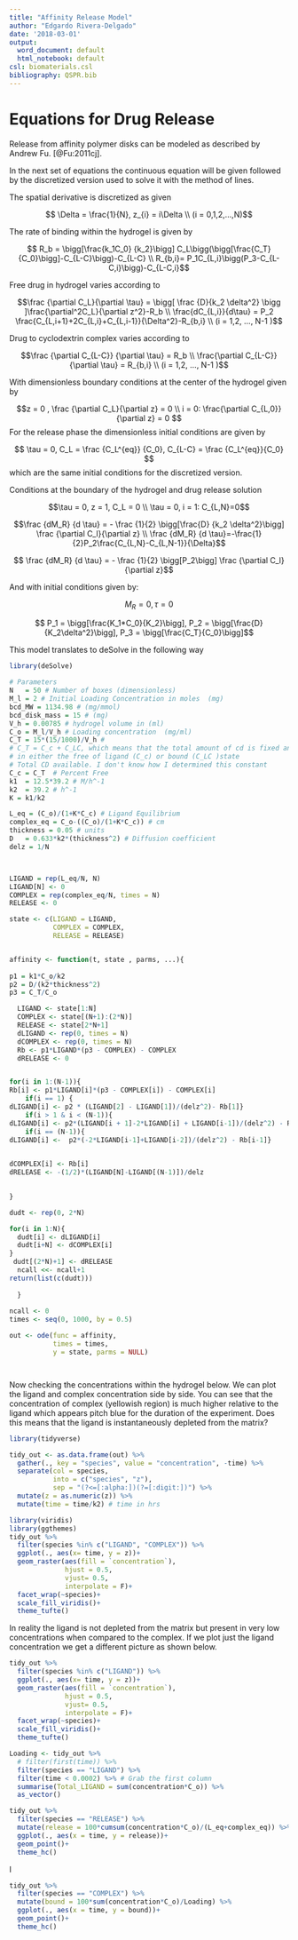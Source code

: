 ```yaml
---
title: "Affinity Release Model"
author: "Edgardo Rivera-Delgado"
date: '2018-03-01'
output:
  word_document: default
  html_notebook: default
csl: biomaterials.csl
bibliography: QSPR.bib
---
```


# Equations for Drug Release

Release from affinity polymer disks can be modeled as described by Andrew Fu. [@Fu:2011cj]. 


In the next set of equations the continuous equation will be given followed by the
discretized version used to solve it with the method of lines. 

The spatial derivative is discretized as given

$$ \Delta = \frac{1}{N}, z_{i} = i\Delta \\
(i = 0,1,2,...,N)$$

The rate of binding within the hydrogel is given by

$$ R_b = \bigg[\frac{k_1C_0} {k_2}\bigg] C_L\bigg(\bigg[\frac{C_T}{C_0}\bigg]-C_{L-C}\bigg)-C_{L-C} \\
R_{b,i}= P_1C_{L,i}\bigg(P_3-C_{L-C,i}\bigg)-C_{L-C,i}$$ 

Free drug in hydrogel varies according to

$$\frac {\partial C_L}{\partial \tau} = \bigg[ \frac {D}{k_2 \delta^2} \bigg ]\frac{\partial^2C_L}{\partial z^2}-R_b  \\
\frac{dC_{L,i}}{d\tau} = P_2 \frac{C_{L,i+1}+2C_{L,i}+C_{L,i-1}}{\Delta^2}-R_{b,i} \\
(i = 1,2, ..., N-1 )$$


Drug to cyclodextrin complex varies according to

$$\frac {\partial C_{L-C}} {\partial \tau} = R_b \\
\frac{\partial C_{L-C}} {\partial \tau} = R_{b,i} \\
(i = 1,2, ..., N-1 )$$

With dimensionless boundary conditions at the center of the hydrogel given by

$$z = 0 , \frac {\partial C_L}{\partial z} = 0 \\
i = 0: \frac{\partial C_{L,0}}{\partial z} = 0 $$
For the release phase the dimensionless initial conditions are given by

$$ \tau = 0, C_L = \frac {C_L^{eq}} {C_0}, C_{L-C} = \frac {C_L^{eq}}{C_0} $$
which are the same initial conditions for the discretized version.

Conditions at the boundary of the hydrogel and drug release solution 

$$\tau = 0, z = 1, C_L = 0 \\
\tau = 0, i = 1: C_{L,N}=0$$


$$\frac {dM_R} {d \tau} = - \frac {1}{2} \bigg[\frac{D} {k_2 \delta^2}\bigg] \frac {\partial C_l}{\partial z} \\ 
\frac {dM_R} {d \tau}=-\frac{1}{2}P_2\frac{C_{L,N}-C_{L,N-1}}{\Delta}$$

$$ \frac {dM_R} {d \tau} = - \frac {1}{2} \bigg[P_2\bigg] \frac {\partial C_l}{\partial z}$$

And with initial conditions given by:

$$M_R = 0, \tau = 0$$

$$ P_1 = \bigg[\frac{K_1*C_0}{K_2}\bigg], P_2 = \bigg[\frac{D}{K_2\delta^2}\bigg], P_3 = \bigg[\frac{C_T}{C_0}\bigg]$$

This model translates to deSolve in the following way
```r
library(deSolve)

# Parameters
N   = 50 # Number of boxes (dimensionless)
M_l = 2 # Initial Loading Concentration in moles  (mg)
bcd_MW = 1134.98 # (mg/mmol)
bcd_disk_mass = 15 # (mg)
V_h = 0.00785 # hydrogel volume in (ml)
C_o = M_l/V_h # Loading concentration  (mg/ml)
C_T = 15*(15/1000)/V_h # 
# C_T = C_c + C_LC, which means that the total amount of cd is fixed and exists 
# in either the free of ligand (C_c) or bound (C_LC )state
# Total CD available. I don't know how I determined this constant
C_c = C_T  # Percent Free
k1  = 12.5*39.2 # M/h^-1
k2  = 39.2 # h^-1
K = k1/k2

L_eq = (C_o)/(1+K*C_c) # Ligand Equilibrium
complex_eq = C_o-((C_o)/(1+K*C_c)) # cm
thickness = 0.05 # units
D   = 0.633*k2*(thickness^2) # Diffusion coefficient
delz = 1/N



LIGAND = rep(L_eq/N, N)
LIGAND[N] <- 0
COMPLEX = rep(complex_eq/N, times = N)
RELEASE <- 0

state <- c(LIGAND = LIGAND,
           COMPLEX = COMPLEX,
           RELEASE = RELEASE)


affinity <- function(t, state , parms, ...){
  
p1 = k1*C_o/k2
p2 = D/(k2*thickness^2)
p3 = C_T/C_o

  LIGAND <- state[1:N]
  COMPLEX <- state[(N+1):(2*N)]
  RELEASE <- state[2*N+1]
  dLIGAND <- rep(0, times = N)
  dCOMPLEX <- rep(0, times = N)
  Rb <- p1*LIGAND*(p3 - COMPLEX) - COMPLEX
  dRELEASE <- 0


for(i in 1:(N-1)){
Rb[i] <- p1*LIGAND[i]*(p3 - COMPLEX[i]) - COMPLEX[i]  
    if(i == 1) {
dLIGAND[i] <- p2 * (LIGAND[2] - LIGAND[1])/(delz^2)- Rb[1]}
    if(i > 1 & i < (N-1)){
dLIGAND[i] <- p2*(LIGAND[i + 1]-2*LIGAND[i] + LIGAND[i-1])/(delz^2) - Rb[i]}
    if(i == (N-1)){
dLIGAND[i] <-  p2*(-2*LIGAND[i-1]+LIGAND[i-2])/(delz^2) - Rb[i-1]}
  

dCOMPLEX[i] <- Rb[i] 
dRELEASE <- -(1/2)*(LIGAND[N]-LIGAND[(N-1)])/delz
      

}

dudt <- rep(0, 2*N)

for(i in 1:N){
  dudt[i] <- dLIGAND[i]
  dudt[i+N] <- dCOMPLEX[i]
}
 dudt[(2*N)+1] <- dRELEASE
  ncall <<- ncall+1 
return(list(c(dudt))) 
             
  }
 
ncall <- 0
times <- seq(0, 1000, by = 0.5)

out <- ode(func = affinity,
           times = times, 
           y = state, parms = NULL)




```

Now checking the concentrations within the hydrogel below. We can plot the ligand
and complex concentration side by side. You can see that the concentration of 
complex (yellowish region) is much higher relative to the ligand which appears
pitch blue for the duration of the experiment. Does this means that the ligand
is instantaneously depleted from the matrix?

```r
library(tidyverse)

tidy_out <- as.data.frame(out) %>%
  gather(., key = "species", value = "concentration", -time) %>%
  separate(col = species, 
           into = c("species", "z"), 
           sep = "(?<=[:alpha:])(?=[:digit:])") %>%
  mutate(z = as.numeric(z)) %>%
  mutate(time = time/k2) # time in hrs

library(viridis)
library(ggthemes)
tidy_out %>%
  filter(species %in% c("LIGAND", "COMPLEX")) %>%
  ggplot(., aes(x= time, y = z))+
  geom_raster(aes(fill = `concentration`),
              hjust = 0.5,
              vjust= 0.5, 
              interpolate = F)+
  facet_wrap(~species)+
  scale_fill_viridis()+
  theme_tufte()
```

In reality the ligand is not depleted from the matrix but present in very low 
concentrations when compared to the complex.  If we plot just the ligand 
concentration we get a different picture as shown below.
```r
tidy_out %>%
  filter(species %in% c("LIGAND")) %>%
  ggplot(., aes(x= time, y = z))+
  geom_raster(aes(fill = `concentration`),
              hjust = 0.5,
              vjust= 0.5, 
              interpolate = F)+
  facet_wrap(~species)+
  scale_fill_viridis()+
  theme_tufte()
```


```r
Loading <- tidy_out %>%
  # filter(first(time)) %>%
  filter(species == "LIGAND") %>%
  filter(time < 0.0002) %>% # Grab the first column
  summarise(Total_LIGAND = sum(concentration*C_o)) %>%
  as_vector()
```

```r
tidy_out %>%
  filter(species == "RELEASE") %>%
  mutate(release = 100*cumsum(concentration*C_o)/(L_eq+complex_eq)) %>%
  ggplot(., aes(x = time, y = release))+
  geom_point()+
  theme_hc()
```
I
```r
tidy_out %>%
  filter(species == "COMPLEX") %>%
  mutate(bound = 100*sum(concentration*C_o)/Loading) %>%
  ggplot(., aes(x = time, y = bound))+
  geom_point()+
  theme_hc()
```


